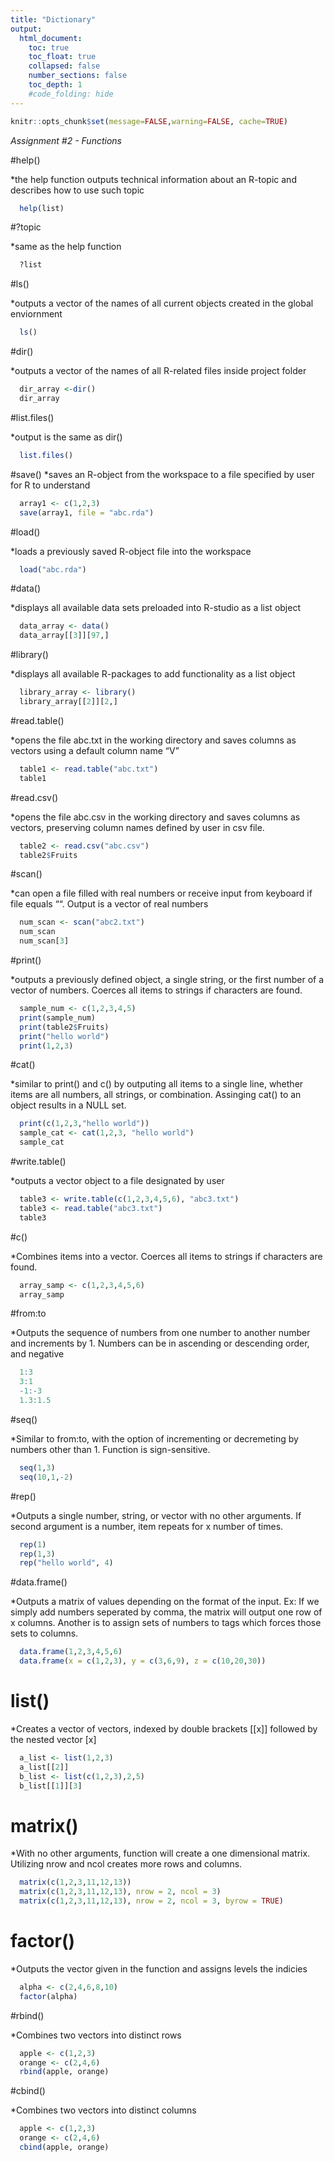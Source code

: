 ```yaml
---
title: "Dictionary"
output:
  html_document:
    toc: true
    toc_float: true
    collapsed: false
    number_sections: false
    toc_depth: 1
    #code_folding: hide
---
```


```r
knitr::opts_chunk$set(message=FALSE,warning=FALSE, cache=TRUE)
```

*Assignment #2 - Functions*

#help()

*the help function outputs technical information about an R-topic and describes how to use such topic
```r
  help(list)
```

#?topic

*same as the help function
```r
  ?list
```

#ls()

*outputs a vector of the names of all current objects created in the global enviornment
```r
  ls()
```

#dir()

*outputs a vector of the names of all R-related files inside project folder
```r
  dir_array <-dir()
  dir_array
```

#list.files()

*output is the same as dir()
```r
  list.files()
```

#save()
*saves an R-object from the workspace to a file specified by user for R to understand
```r
  array1 <- c(1,2,3)
  save(array1, file = "abc.rda")
```

#load()

*loads a previously saved R-object file into the workspace
```r
  load("abc.rda")
```

#data()

*displays all available data sets preloaded into R-studio as a list object
```r
  data_array <- data()
  data_array[[3]][97,]
```

#library()

*displays all available R-packages to add functionality as a list object
```r
  library_array <- library()
  library_array[[2]][2,]
```

#read.table()

*opens the file abc.txt in the working directory and saves columns as vectors using
a default column name "V"
```r
  table1 <- read.table("abc.txt")
  table1
```

#read.csv()

*opens the file abc.csv in the working directory and saves columns as vectors, preserving
column names defined by user in csv file.
```r
  table2 <- read.csv("abc.csv")
  table2$Fruits
```

#scan()

*can open a file filled with real numbers or receive input from keyboard if file equals "". Output is a vector of real numbers
```r
  num_scan <- scan("abc2.txt")
  num_scan
  num_scan[3]
```

#print()

*outputs a previously defined object, a single string, or the first number of a vector of numbers. Coerces all items to strings if characters are found.
```r
  sample_num <- c(1,2,3,4,5)
  print(sample_num)
  print(table2$Fruits)
  print("hello world")
  print(1,2,3)
```

#cat()

*similar to print() and c() by outputing all items to a single line, whether items are all numbers, all strings, or combination. Assinging cat() to an object results in a NULL set.
```r
  print(c(1,2,3,"hello world"))
  sample_cat <- cat(1,2,3, "hello world")
  sample_cat
```

#write.table()

*outputs a vector object to a file designated by user
```r
  table3 <- write.table(c(1,2,3,4,5,6), "abc3.txt")
  table3 <- read.table("abc3.txt")
  table3
```

#c()

*Combines items into a vector. Coerces all items to strings if characters are found.
```r
  array_samp <- c(1,2,3,4,5,6)
  array_samp
```

#from:to

*Outputs the sequence of numbers from one number to another number and increments by 1. Numbers can be in ascending or descending order, and negative
```r
  1:3
  3:1
  -1:-3
  1.3:1.5
```

#seq()

*Similar to from:to, with the option of incrementing or decremeting by numbers other than 1. Function is sign-sensitive.
```r
  seq(1,3)
  seq(10,1,-2)
```

#rep()

*Outputs a single number, string, or vector with no other arguments. If second argument is a number, item repeats for x number of times.
```r
  rep(1)
  rep(1,3)
  rep("hello world", 4)
```

#data.frame()

*Outputs a matrix of values depending on the format of the input. Ex: If we simply add numbers seperated by comma, the matrix will output one row of x columns. Another is to assign sets of numbers to tags which forces those sets to columns.
```r
  data.frame(1,2,3,4,5,6)
  data.frame(x = c(1,2,3), y = c(3,6,9), z = c(10,20,30))
```

# list()

*Creates a vector of vectors, indexed by double brackets [[x]] followed by the nested vector [x]
```r
  a_list <- list(1,2,3)
  a_list[[2]]
  b_list <- list(c(1,2,3),2,5)
  b_list[[1]][3]
```

# matrix()

*With no other arguments, function will create a one dimensional matrix. Utilizing nrow and ncol creates more rows and columns.
```r
  matrix(c(1,2,3,11,12,13))
  matrix(c(1,2,3,11,12,13), nrow = 2, ncol = 3)
  matrix(c(1,2,3,11,12,13), nrow = 2, ncol = 3, byrow = TRUE)
```

# factor()

*Outputs the vector given in the function and assigns levels the indicies
```r
  alpha <- c(2,4,6,8,10)
  factor(alpha)
```

#rbind()

*Combines two vectors into distinct rows
```r
  apple <- c(1,2,3)
  orange <- c(2,4,6)
  rbind(apple, orange)
```

#cbind()

*Combines two vectors into distinct columns
```r
  apple <- c(1,2,3)
  orange <- c(2,4,6)
  cbind(apple, orange)
```

